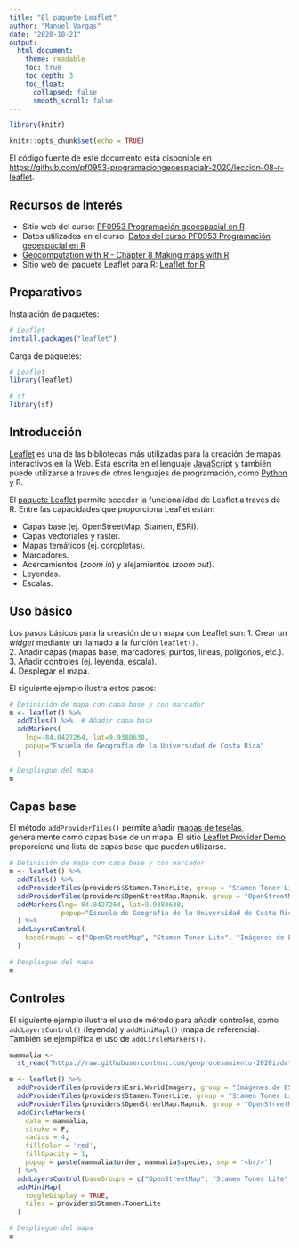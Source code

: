```yaml
---
title: "El paquete Leaflet"
author: "Manuel Vargas"
date: "2020-10-21"
output:
  html_document:
    theme: readable    
    toc: true
    toc_depth: 3
    toc_float:
      collapsed: false
      smooth_scroll: false    
---
```


```r
library(knitr)

knitr::opts_chunk$set(echo = TRUE)
```

El código fuente de este documento está disponible en [https://github.com/pf0953-programaciongeoespacialr-2020/leccion-08-r-leaflet](https://github.com/pf0953-programaciongeoespacialr-2020/leccion-08-r-leaflet).

## Recursos de interés
* Sitio web del curso: [PF0953 Programación geoespacial en R](https://pf0953-programaciongeoespacialr-2020.github.io/)
* Datos utilizados en el curso: [Datos del curso PF0953 Programación geoespacial en R](https://github.com/pf0953-programaciongeoespacialr-2020/datos)
* [Geocomputation with R - Chapter 8 Making maps with R](https://geocompr.robinlovelace.net/adv-map.html)
* Sitio web del paquete Leaflet para R: [Leaflet for R](https://rstudio.github.io/leaflet/)

## Preparativos
Instalación de paquetes:
```r
# Leaflet
install.packages("leaflet")
```

Carga de paquetes:
```r
# Leaflet
library(leaflet)

# sf
library(sf)
```

## Introducción
[Leaflet](http://leafletjs.com/) es una de las bibliotecas más utilizadas para la creación de mapas interactivos en la Web. Está escrita en el lenguaje [JavaScript](https://en.wikipedia.org/wiki/JavaScript) y también puede utilizarse a través de otros lenguajes de programación, como [Python](http://python-visualization.github.io/folium/) y R.

El [paquete Leaflet](https://cran.r-project.org/web/packages/leaflet/) permite acceder la funcionalidad de Leaflet a través de R. Entre las capacidades que proporciona Leaflet están:

- Capas base (ej. OpenStreetMap, Stamen, ESRI).
- Capas vectoriales y raster.
- Mapas temáticos (ej. coropletas).
- Marcadores.
- Acercamientos (_zoom in_) y alejamientos (_zoom out_).
- Leyendas.
- Escalas.

## Uso básico
Los pasos básicos para la creación de un mapa con Leaflet son:
1. Crear un _widget_ mediante un llamado a la función ```leaflet()```.  
2. Añadir capas (mapas base, marcadores, puntos, líneas, polígonos, etc.).  
3. Añadir controles (ej. leyenda, escala).  
4. Desplegar el mapa.

El siguiente ejemplo ilustra estos pasos:

```r
# Definición de mapa con capa base y con marcador 
m <- leaflet() %>%
  addTiles() %>%  # Añadir capa base
  addMarkers(
    lng=-84.0427264, lat=9.9380638, 
    popup="Escuela de Geografía de la Universidad de Costa Rica"
  ) 

# Despliegue del mapa
m
```

## Capas base
El método ```addProviderTiles()``` permite añadir [mapas de teselas](https://en.wikipedia.org/wiki/Tiled_web_map), generalmente como capas base de un mapa. El sitio [Leaflet Provider Demo](https://leaflet-extras.github.io/leaflet-providers/preview/) proporciona una lista de capas base que pueden utilizarse.

```r
# Definición de mapa con capa base y con marcador 
m <- leaflet() %>%
  addTiles() %>%
  addProviderTiles(providers$Stamen.TonerLite, group = "Stamen Toner Lite") %>%
  addProviderTiles(providers$OpenStreetMap.Mapnik, group = "OpenStreetMap") %>%  
  addMarkers(lng=-84.0427264, lat=9.9380638, 
             popup="Escuela de Geografía de la Universidad de Costa Rica"
  ) %>%  
  addLayersControl(
    baseGroups = c("OpenStreetMap", "Stamen Toner Lite", "Imágenes de ESRI")
  )

# Despliegue del mapa
m
```

## Controles
El siguiente ejemplo ilustra el uso de método para añadir controles, como ```addLayersControl()``` (leyenda) y ```addMiniMapl()``` (mapa de referencia). También se ejemplifica el uso de ```addCircleMarkers()```.

```r
mammalia <- 
  st_read("https://raw.githubusercontent.com/geoprocesamiento-2020i/datos/master/biodiversidad/registros-presencia/cr/gam/mammalia.geojson")

m <- leaflet() %>% 
  addProviderTiles(providers$Esri.WorldImagery, group = "Imágenes de ESRI") %>% 
  addProviderTiles(providers$Stamen.TonerLite, group = "Stamen Toner Lite") %>%
  addProviderTiles(providers$OpenStreetMap.Mapnik, group = "OpenStreetMap") %>%
  addCircleMarkers(
    data = mammalia,
    stroke = F,
    radius = 4,
    fillColor = 'red',
    fillOpacity = 1,
    popup = paste(mammalia$order, mammalia$species, sep = '<br/>')
  ) %>%
  addLayersControl(baseGroups = c("OpenStreetMap", "Stamen Toner Lite", "Imágenes de ESRI")) %>%
  addMiniMap(
    toggleDisplay = TRUE,
    tiles = providers$Stamen.TonerLite
  )

# Despliegue del mapa
m
```